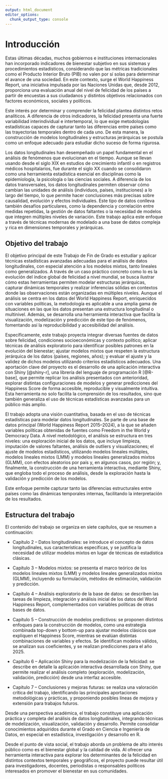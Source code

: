```yaml
---
output: html_document
editor_options: 
  chunk_output_type: console
---
```


# Introducción

Estas últimas décadas, muchos gobiernos e instituciones internacionales han incorporado indicadores de bienestar subjetivo en sus sistemas y procedimientos estadísticos, considerando que las métricas tradicionales como el Producto Interior Bruto (PIB) no valen por sí solas para determinar el avance de una sociedad. En este contexto, surge el World Happiness Report, una iniciativa impulsada por las Naciones Unidas que, desde 2012, proporciona una evaluación anual del nivel de felicidad de los países a partir de encuestas a sus ciudadanos y distintos objetivos relacionados con factores económicos, sociales y políticos.

Este interés por determinar y comprender la felicidad plantea distintos retos analíticos. A diferencia de otros indicadores, la felicidad presenta una fuerte variabilidad interindividual e intertemporal, lo que exige metodologías estadísticas capaces de capturar tanto las diferencias entre países como las trayectorias temporales dentro de cada uno. De esta manera, la construcción de modelos longitudinales y estructuras jerárquicas se postula como un enfoque adecuado para estudiar dicho suceso de forma rigurosa.

Los datos longitudinales han desempeñado un papel fundamental en el análisis de fenómenos que evolucionan en el tiempo. Aunque se llevan usando desde el siglo XIX en estudios de crecimiento infantil o en registros médicos hospitalarios, fue durante el siglo XX cuando se consolidaron como una herramienta estadística esencial en disciplinas como la epidemiología, la psicología o las ciencias sociales. A diferencia de los datos transversales, los datos longitudinales permiten observar cómo cambian las unidades de análisis (individuos, países, instituciones) a lo largo del tiempo, lo que permite hacer conclusiones más precisas sobre causalidad, evolución y efectos individuales. Este tipo de datos conlleva también desafíos particulares, como la dependencia y correlación entre medidas repetidas, la gestión de datos faltantes o la necesidad de modelos que integren múltiples niveles de variación. Este trabajo aplica este enfoque a través de técnicas modernas de modelado a una base de datos compleja y rica en dimensiones temporales y jerárquicas.

## Objetivo del trabajo

El objetivo principal de este Trabajo de Fin de Grado es estudiar y aplicar técnicas estadísticas avanzadas adecuadas para el análisis de datos longitudinales, con especial atención a los modelos mixtos, tanto lineales como generalizados. A través de un caso práctico concreto como lo es la evolución del índice global de felicidad a nivel mundial, se busca ilustrar cómo estas herramientas permiten modelar estructuras jerárquicas, capturar dinámicas temporales y realizar inferencias sólidas en contextos donde las observaciones están organizadas en múltiples niveles. Aunque el análisis se centra en los datos del World Happiness Report, enriquecidos con variables políticas, la metodología es aplicable a una amplia gama de situaciones en las que los datos presentan una estructura longitudinal o multinivel. Además, se desarrolla una herramienta interactiva que facilita la visualización, modelización y predicción de este tipo de fenómenos, fomentando así la reproducibilidad y accesibilidad del análisis.

Específicamente, este trabajo proyecta integrar diversas fuentes de datos sobre felicidad, condiciones socioeconómicas y contexto político; aplicar técnicas de análisis exploratorio para identificar posibles patrones en la evolución del bienestar; ajustar modelos mixtos que respeten la estructura jerárquica de los datos (países, regiones, años); y evaluar el ajuste y la validez de dichos modelos utilizando criterios estadísticos adecuados. Una aportación clave del proyecto es el desarrollo de una aplicación interactiva con Shiny [@shiny-r], una librería del lenguaje de programación R [@R-base], que permite replicar los análisis presentados con anterioridad, explorar distintas configuraciones de modelos y generar predicciones del Happiness Score de forma accesible, reproducible y visualmente intuitiva. Esta herramienta no solo facilita la comprensión de los resultados, sino que también generaliza el uso de técnicas estadísticas avanzadas para un público más amplio.

El trabajo adopta una visión cuantitativa, basada en el uso de técnicas estadísticas para modelar datos longitudinales. Se parte de una base de datos principal (World Happiness Report 2015–2024), a la que se añaden variables políticas obtenidas de fuentes como Freedom in the World y Democracy Data. A nivel metodológico, el análisis se estructura en tres niveles: una exploración inicial de los datos, que incluye limpieza, imputación de valores faltantes, análisis de outliers y visualizaciones; el ajuste de modelos estadísticos, utilizando modelos lineales múltiples, modelos lineales mixtos (LMM) y modelos lineales generalizados mixtos (GLMM), con efectos aleatorios por país y, en algunos casos, por región; y, finalmente, la construcción de una herramienta interactiva, mediante Shiny, que engloba todo el proceso de análisis, desde la exploración hasta la validación y predicción de los modelos.

Este enfoque permite capturar tanto las diferencias estructurales entre países como las dinámicas temporales internas, facilitando la interpretación de los resultados.

## Estructura del trabajo

El contenido del trabajo se organiza en siete capítulos, que se resumen a continuación:

-   Capítulo 2 – Datos longitudinales: se introduce el concepto de datos longitudinales, sus características específicas, y se justifica la necesidad de utilizar modelos mixtos en lugar de técnicas de estadística clásicas.

-   Capítulo 3 – Modelos mixtos: se presenta el marco teórico de los modelos lineales mixtos (LMM) y modelos lineales generalizados mixtos (GLMM), incluyendo su formulación, métodos de estimación, validación y predicción.

-   Capítulo 4 – Análisis exploratorio de la base de datos: se describen las tareas de limpieza, integración y análisis inicial de los datos del World Happiness Report, complementados con variables políticas de otras bases de datos.

-   Capítulo 5 – Construcción de modelos predictivos: se proponen distintos enfoques para la construcción de modelos, como una estrategia combinada top-down y bottom-up para ajustar modelos clásicos que expliquen el Happiness Score, mientras se evalúan distintas combinaciones de variables y efectos. Se identifican modelos válidos, se analizan sus coeficientes, y se realizan predicciones para el año 2025.

-   Capítulo 6 – Aplicación Shiny para la modelización de la felicidad: se describe en detalle la aplicación interactiva desarrollada con Shiny, que permite realizar el análisis completo (exploración, modelización, validación, predicción) desde una interfaz accesible.

-   Capítulo 7 – Conclusiones y mejoras futuras: se realiza una valoración crítica del trabajo, identificando las principales aportaciones metodológicas y prácticas, y proponiendo posibles líneas de mejora y extensión para trabajos futuros.

Desde una perspectiva académica, el trabajo constituye una aplicación práctica y completa del análisis de datos longitudinales, integrando técnicas de modelización, visualización, validación y desarrollo. Permite consolidar conocimientos adquiridos durante el Grado en Ciencia e Ingeniería de Datos, en especial en estadística, investigación y desarrollo en R.

Desde el punto de vista social, el trabajo aborda un problema de alto interés público como es el bienestar global y la calidad de vida. Al ofrecer una herramienta interactiva para explorar los determinantes de la felicidad en distintos contextos temporales y geográficos, el proyecto puede resultar útil para investigadores, docentes, periodistas o responsables políticos interesados en promover el bienestar en sus comunidades.
